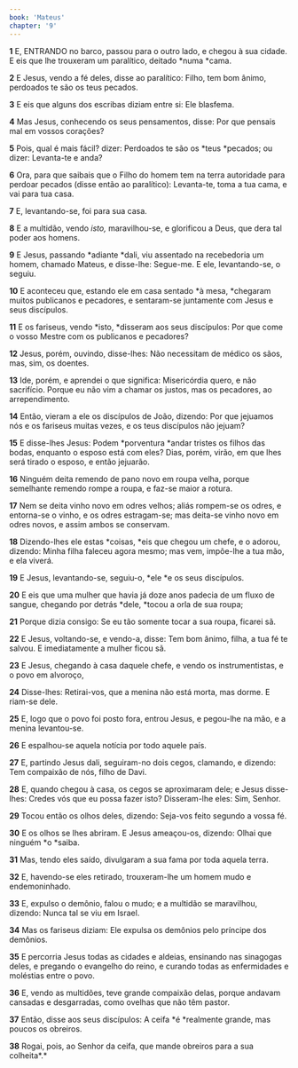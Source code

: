 ```yaml
---
book: 'Mateus'
chapter: '9'
---
```


**1** E, ENTRANDO no barco, passou para o outro lado, e chegou à sua cidade. E eis que lhe trouxeram um paralítico, deitado *numa *cama.

**2** E Jesus, vendo a fé deles, disse ao paralítico: Filho, tem bom ânimo, perdoados te são os teus pecados.

**3** E eis que alguns dos escribas diziam entre si: Ele blasfema.

**4** Mas Jesus, conhecendo os seus pensamentos, disse: Por que pensais mal em vossos corações?

**5** Pois, qual é mais fácil? dizer: Perdoados te são os *teus *pecados; ou dizer: Levanta-te e anda?

**6** Ora, para que saibais que o Filho do homem tem na terra autoridade para perdoar pecados (disse então ao paralítico): Levanta-te, toma a tua cama, e vai para tua casa.

**7** E, levantando-se, foi para sua casa.

**8** E a multidão, vendo _isto,_ maravilhou-se, e glorificou a Deus, que dera tal poder aos homens.

**9** E Jesus, passando *adiante *dali, viu assentado na recebedoria um homem, chamado Mateus, e disse-lhe: Segue-me. E ele, levantando-se, o seguiu.

**10** E aconteceu que, estando ele em casa sentado *à mesa, *chegaram muitos publicanos e pecadores, e sentaram-se juntamente com Jesus e seus discípulos.

**11** E os fariseus, vendo *isto, *disseram aos seus discípulos: Por que come o vosso Mestre com os publicanos e pecadores?

**12** Jesus, porém, ouvindo, disse-lhes: Não necessitam de médico os sãos, mas, sim, os doentes.

**13** Ide, porém, e aprendei o que significa: Misericórdia quero, e não sacrifício. Porque eu não vim a chamar os justos, mas os pecadores, ao arrependimento.

**14** Então, vieram a ele os discípulos de João, dizendo: Por que jejuamos nós e os fariseus muitas vezes, e os teus discípulos não jejuam?

**15** E disse-lhes Jesus: Podem *porventura *andar tristes os filhos das bodas, enquanto o esposo está com eles? Dias, porém, virão, em que lhes será tirado o esposo, e então jejuarão.

**16** Ninguém deita remendo de pano novo em roupa velha, porque semelhante remendo rompe a roupa, e faz-se maior a rotura.

**17** Nem se deita vinho novo em odres velhos; aliás rompem-se os odres, e entorna-se o vinho, e os odres estragam-se; mas deita-se vinho novo em odres novos, e assim ambos se conservam.

**18** Dizendo-lhes ele estas *coisas, *eis que chegou um chefe, e o adorou, dizendo: Minha filha faleceu agora mesmo; mas vem, impõe-lhe a tua mão, e ela viverá.

**19** E Jesus, levantando-se, seguiu-o, *ele *e os seus discípulos.

**20** E eis que uma mulher que havia já doze anos padecia de um fluxo de sangue, chegando por detrás *dele, *tocou a orla de sua roupa;

**21** Porque dizia consigo: Se eu tão somente tocar a sua roupa, ficarei sã.

**22** E Jesus, voltando-se, e vendo-a, disse: Tem bom ânimo, filha, a tua fé te salvou. E imediatamente a mulher ficou sã.

**23** E Jesus, chegando à casa daquele chefe, e vendo os instrumentistas, e o povo em alvoroço,

**24** Disse-lhes: Retirai-vos, que a menina não está morta, mas dorme. E riam-se dele.

**25** E, logo que o povo foi posto fora, entrou Jesus, e pegou-lhe na mão, e a menina levantou-se.

**26** E espalhou-se aquela notícia por todo aquele país.

**27** E, partindo Jesus dali, seguiram-no dois cegos, clamando, e dizendo: Tem compaixão de nós, filho de Davi.

**28** E, quando chegou à casa, os cegos se aproximaram dele; e Jesus disse-lhes: Credes vós que eu possa fazer isto? Disseram-lhe eles: Sim, Senhor.

**29** Tocou então os olhos deles, dizendo: Seja-vos feito segundo a vossa fé.

**30** E os olhos se lhes abriram. E Jesus ameaçou-os, dizendo: Olhai que ninguém *o *saiba.

**31** Mas, tendo eles saído, divulgaram a sua fama por toda aquela terra.

**32** E, havendo-se eles retirado, trouxeram-lhe um homem mudo e endemoninhado.

**33** E, expulso o demônio, falou o mudo; e a multidão se maravilhou, dizendo: Nunca tal se viu em Israel.

**34** Mas os fariseus diziam: Ele expulsa os demônios pelo príncipe dos demônios.

**35** E percorria Jesus todas as cidades e aldeias, ensinando nas sinagogas deles, e pregando o evangelho do reino, e curando todas as enfermidades e moléstias entre o povo.

**36** E, vendo as multidões, teve grande compaixão delas, porque andavam cansadas e desgarradas, como ovelhas que não têm pastor.

**37** Então, disse aos seus discípulos: A ceifa *é *realmente grande, mas poucos os obreiros.

**38** Rogai, pois, ao Senhor da ceifa, que mande obreiros para a sua colheita*.*
